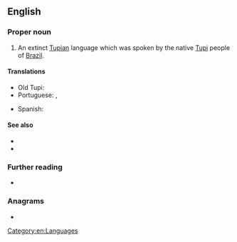 ==English==

===Proper noun===
{{en-proper noun|head=[[old|Old]] [[Tupi]]}}

# An extinct [[Tupian]] language which was spoken by the native [[Tupi]] people of [[Brazil]].
#:{{syn|en|Classical Tupi}}

====Translations====
{{trans-top|extinct language of Brazil}}
* Old Tupi: {{t-needed|tpw}}
* Portuguese: {{t|pt|tupi antigo|m}}, {{t+|pt|tupi|m}}
{{trans-mid}}
* Spanish: {{t|es|tupí antiguo|m}}
{{trans-bottom}}

====See also====
* {{langcat|tpw}}
* {{pedialite|Old Tupi language}}

===Further reading===
* {{ISO 639|3code=tpw}}

===Anagrams===
* {{anagrams|en|plutoid}}

[[Category:en:Languages]]